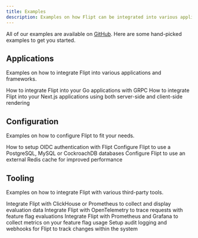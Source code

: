 ```yaml
---
title: Examples
description: Examples on how Flipt can be integrated into various applications, frameworks, and tools.
---
```


All of our examples are available on [GitHub](https://github.com/flipt-io/flipt/tree/main/examples). Here are some hand-picked examples to get you started.

## Applications

Examples on how to integrate Flipt into various applications and frameworks.

<CardGroup cols={2}>
  <Card
    href="https://github.com/flipt-io/flipt/tree/main/examples/basic"
    title="GRPC"
    icon="golang"
    color="#00add8"
  >
    How to integrate Flipt into your Go applications with GRPC
  </Card>
  <Card
    href="https://github.com/flipt-io/flipt/tree/main/examples/nextjs"
    title="Next.js"
    icon="node-js"
    color="#68a063"
  >
    How to integrate Flipt into your Next.js applications using both server-side
    and client-side rendering
  </Card>
</CardGroup>

## Configuration

Examples on how to configure Flipt to fit your needs.

<CardGroup cols={2}>
  <Card
    href="https://github.com/flipt-io/flipt/tree/main/examples/authentication"
    title="Authentication"
    icon="lock"
    color="#cad929"
  >
    How to setup OIDC authentication with Flipt
  </Card>
  <Card
    href="https://github.com/flipt-io/flipt/tree/main/examples/database"
    title="Databases"
    icon="database"
    color="#c13e29"
  >
    Configure Flipt to use a PostgreSQL, MySQL or CockroachDB databases
  </Card>
  <Card
    href="https://github.com/flipt-io/flipt/tree/main/examples/redis"
    title="Caching"
    icon="bolt"
    color="#d82c20"
  >
    Configure Flipt to use an external Redis cache for improved performance
  </Card>
</CardGroup>

## Tooling

Examples on how to integrate Flipt with various third-party tools.

<CardGroup cols={2}>
  <Card
    href="https://github.com/flipt-io/flipt/tree/main/examples/analytics"
    title="Analytics"
    icon="chart-simple"
    color="#f5a623"
  >
    Integrate Flipt with ClickHouse or Prometheus to collect and display
    evaluation data
  </Card>
  <Card
    href="https://github.com/flipt-io/flipt/tree/main/examples/tracing"
    title="Tracing"
    icon="telescope"
    color="#4c8abe"
  >
    Integrate Flipt with OpenTelemetry to trace requests with feature flag
    evaluations
  </Card>
  <Card
    href="https://github.com/flipt-io/flipt/tree/main/examples/metrics"
    title="Metrics"
    icon="fire"
    color="#cd412b"
  >
    Integrate Flipt with Prometheus and Grafana to collect metrics on your
    feature flag usage
  </Card>
  <Card
    href="https://github.com/flipt-io/flipt/tree/main/examples/audit"
    title="Auditing"
    icon="binoculars"
    color="#00add8"
  >
    Setup audit logging and webhooks for Flipt to track changes within the
    system
  </Card>
</CardGroup>
